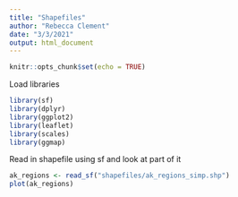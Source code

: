 ```yaml
---
title: "Shapefiles"
author: "Rebecca Clement"
date: "3/3/2021"
output: html_document
---
```


```r
knitr::opts_chunk$set(echo = TRUE)
```

Load libraries
```r
library(sf)
library(dplyr)
library(ggplot2)
library(leaflet)
library(scales)
library(ggmap)
```
Read in shapefile using sf and look at part of it
```r
ak_regions <- read_sf("shapefiles/ak_regions_simp.shp")
plot(ak_regions)  
```


